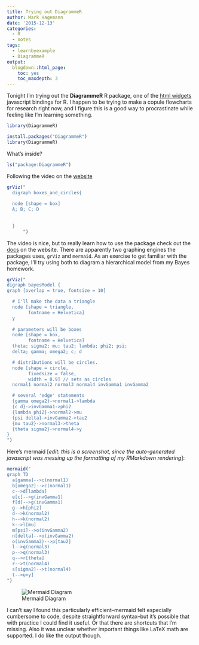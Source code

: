 ```yaml
---
title: Trying out DiagrammeR
author: Mark Hagemann
date: '2015-12-13'
categories:
  - R
  - notes
tags:
  - learnbyexample
  - DiagrammeR
output:
  blogdown::html_page:
    toc: yes
    toc_maxdepth: 3
---
```


Tonight I'm trying out the **DiagrammeR** R package, one of the [html widgets](http://www.htmlwidgets.org/) javascript bindings for R. I happen to be trying to make a copule flowcharts for research right now, and I figure this is a good way to procrastinate while feeling like I'm learning something.

```r
library(DiagrammeR)
```

```r
install.packages("DiagrammeR")
library(DiagrammeR)
```

What's inside?

```r
ls("package:DiagrammeR")
```

Following the video on the [website](http://rich-iannone.github.io/DiagrammeR/)

```r
grViz("
  digraph boxes_and_circles{
  
  node [shape = box]
  A; B; C; D
  
  
  }
      ")
```


The video is nice, but to really learn how to use the package check out the [docs](http://rich-iannone.github.io/DiagrammeR/docs.html) on the website. There are apparently two graphing engines the packages uses, `grViz` and `mermaid`. As an exercise to get familiar with the package, I'll try using both to diagram a hierarchical model from my Bayes homework.


```r
grViz("
digraph bayesModel {
graph [overlap = true, fontsize = 10]

  # I'll make the data a triangle
  node [shape = triangle,
        fontname = Helvetica]
  y
  
  # parameters will be boxes
  node [shape = box,
        fontname = Helvetica]
  theta; sigma2; mu; tau2; lambda; phi2; psi; 
  delta; gamma; omega2; c; d

  # distributions will be circles.
  node [shape = circle,
        fixedsize = false,
        width = 0.9] // sets as circles
  normal1 normal2 normal3 normal4 invGamma1 invGamma2

  # several 'edge' statements
  {gamma omega2}->normal1->lambda 
  {c d}->invGamma1->phi2
  {lambda phi2}->normal2->mu
  {psi delta}->invGamma2->tau2
  {mu tau2}->normal3->theta
  {theta sigma2}->normal4->y
}
")

```


Here's mermaid [*edit: this is a screenshot, since the auto-generated javascript was messing up the formatting of my RMarkdown rendering*]: 

```r
mermaid("
graph TD
  a[gamma]-->c(normal1)
  b[omega2]-->c(normal1)
  c-->d[lambda]
  e[c]-->g(invGamma1)
  f[d]-->g(invGamma1)
  g-->h[phi2]
  d-->k(normal2)
  h-->k(normal2)
  k-->l[mu]
  m[psi]-->o(invGamma2)
  n[delta]-->o(invGamma2)
  o(invGamma2)-->p[tau2]
  l-->q(normal3)
  p-->q(normal3)
  q-->r[theta]
  r-->t(normal4)
  s[sigma2]-->t(normal4)
  t-->u>y]
")
```

![Mermaid Diagram](/blog_images/mermaidDiagram.png)

I can't say I found this particularly efficient--mermaid felt especially cumbersome to code, despite straightforward syntax--but it's possible that with practice I could find it useful. Or that there are shortcuts that I'm missing. Also it was unclear whether important things like LaTeX math are supported. I do like the output though. 




